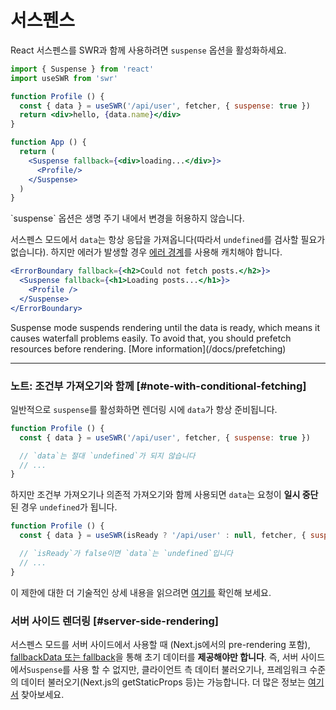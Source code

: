 
# 서스펜스

React 서스펜스를 SWR과 함께 사용하려면 `suspense` 옵션을 활성화하세요.

```jsx
import { Suspense } from 'react'
import useSWR from 'swr'

function Profile () {
  const { data } = useSWR('/api/user', fetcher, { suspense: true })
  return <div>hello, {data.name}</div>
}

function App () {
  return (
    <Suspense fallback={<div>loading...</div>}>
      <Profile/>
    </Suspense>
  )
}
```

<Callout>
  `suspense` 옵션은 생명 주기 내에서 변경을 허용하지 않습니다.
</Callout>

서스펜스 모드에서 `data`는 항상 응답을 가져옵니다(따라서 `undefined`를 검사할 필요가 없습니다).
하지만 에러가 발생할 경우 [에러 경계](https://reactjs.org/docs/concurrent-mode-suspense.html#handling-errors)를 사용해 캐치해야 합니다.

```jsx
<ErrorBoundary fallback={<h2>Could not fetch posts.</h2>}>
  <Suspense fallback={<h1>Loading posts...</h1>}>
    <Profile />
  </Suspense>
</ErrorBoundary>
```

<Callout>
Suspense mode suspends rendering until the data is ready, which means it causes waterfall problems easily. To avoid that, you should prefetch resources before rendering. [More information](/docs/prefetching)
</Callout>

---

### 노트: 조건부 가져오기와 함께 [#note-with-conditional-fetching]

일반적으로 `suspense`를 활성화하면 렌더링 시에 `data`가 항상 준비됩니다.

```jsx
function Profile () {
  const { data } = useSWR('/api/user', fetcher, { suspense: true })

  // `data`는 절대 `undefined`가 되지 않습니다
  // ...
}
```

하지만 조건부 가져오기나 의존적 가져오기와 함께 사용되면 `data`는 요청이 **일시 중단**된 경우 `undefined`가 됩니다.

```jsx
function Profile () {
  const { data } = useSWR(isReady ? '/api/user' : null, fetcher, { suspense: true })

  // `isReady`가 false이면 `data`는 `undefined`입니다
  // ...
}
```

이 제한에 대한 더 기술적인 상세 내용을 읽으려면 [여기를](https://github.com/vercel/swr/pull/357#issuecomment-627089889) 확인해 보세요.

### 서버 사이드 렌더링 [#server-side-rendering]

서스펜스 모드를 서버 사이드에서 사용할 때 (Next.js에서의 pre-rendering 포함), [fallbackData 또는 fallback](/docs/with-nextjs#pre-rendering-with-default-data)을 통해 초기 데이터를 **제공해야만 합니다**. 즉, 서버 사이드에서`Suspense`를 사용 할 수 없지만, 클라이언트 측 데이터 불러오기나, 프레임워크 수준의 데이터 불러오기(Next.js의 getStaticProps 등)는 가능합니다. 더 많은 정보는 [여기서](https://github.com/vercel/swr/issues/1906) 찾아보세요.
